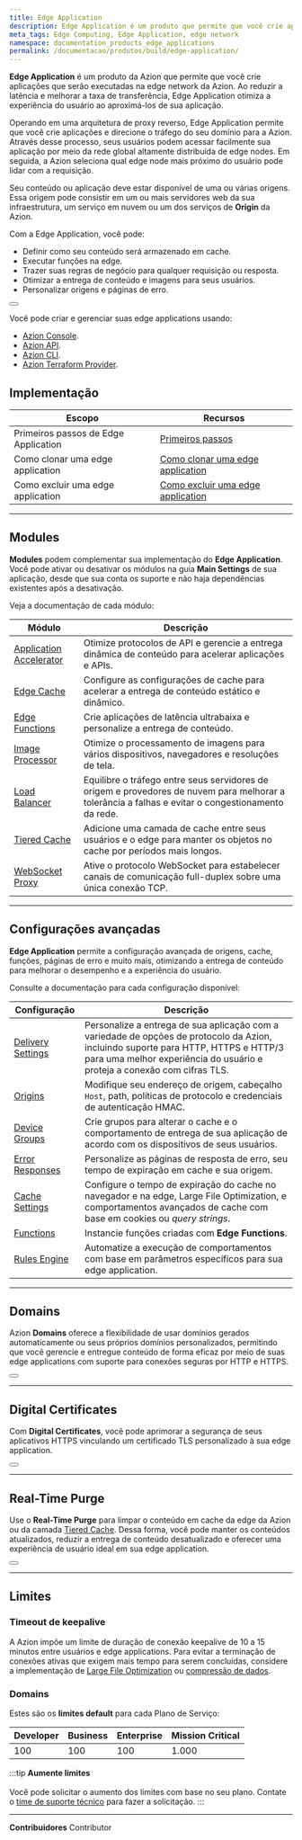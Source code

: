 ```yaml
---
title: Edge Application
description: Edge Application é um produto que permite que você crie aplicações na Edge Network da Azion, reduzindo latência e a taxa de transferência entre servidores de origem e usuários.
meta_tags: Edge Computing, Edge Application, edge network
namespace: documentation_products_edge_applications
permalink: /documentacao/produtos/build/edge-application/
---
```


**Edge Application** é um produto da Azion que permite que você crie aplicações que serão executadas na edge network da Azion. Ao reduzir a latência e melhorar a taxa de transferência, Edge Application otimiza a experiência do usuário ao aproximá-los de sua aplicação.

Operando em uma arquitetura de proxy reverso, Edge Application permite que você crie aplicações e direcione o tráfego do seu domínio para a Azion. Através desse processo, seus usuários podem acessar facilmente sua aplicação por meio da rede global altamente distribuída de edge nodes. Em seguida, a Azion seleciona qual edge node mais próximo do usuário pode lidar com a requisição.

Seu conteúdo ou aplicação deve estar disponível de uma ou várias origens. Essa origem pode consistir em um ou mais servidores web da sua infraestrutura, um serviço em nuvem ou um dos serviços de **Origin** da Azion.

Com a Edge Application, você pode:

- Definir como seu conteúdo será armazenado em cache.
- Executar funções na edge.
- Trazer suas regras de negócio para qualquer requisição ou resposta.
- Otimizar a entrega de conteúdo e imagens para seus usuários.
- Personalizar origens e páginas de erro.

<Button text ="Crie sua primeira edge application" href="/pt-br/documentacao/produtos/ponto-de-partida/"></Button>

Você pode criar e gerenciar suas edge applications usando:

- [Azion Console](https://console.azion.com/).
- [Azion API](https://api.azion.com).
- [Azion CLI](/pt-br/documentacao/produtos/cli/).
- [Azion Terraform Provider](/pt-br/documentacao/produtos/terraform-provider/).

## Implementação

| Escopo | Recursos |
| --- | --- |
| Primeiros passos de Edge Application | [Primeiros passos](/pt-br/documentacao/produtos/edge-application/primeiros-passos/) |
| Como clonar uma edge application | [Como clonar uma edge application](/pt-br/documentacao/produtos/guias/clonar-edge-application/) |
| Como excluir uma edge application | [Como excluir uma edge application](/pt-br/documentacao/produtos/guias/excluir-edge-application/) |

---

## Modules

**Modules** podem complementar sua implementação do **Edge Application**. Você pode ativar ou desativar os módulos na guia **Main Settings** de sua aplicação, desde que sua conta os suporte e não haja dependências existentes após a desativação.

Veja a documentação de cada módulo:

| Módulo | Descrição |
| --- | --- |
| [Application Accelerator](/pt-br/documentacao/produtos/edge-application/application-accelerator/) | Otimize protocolos de API e gerencie a entrega dinâmica de conteúdo para acelerar aplicações e APIs. |
| [Edge Cache](/pt-br/documentacao/produtos/edge-application/edge-caching/) | Configure as configurações de cache para acelerar a entrega de conteúdo estático e dinâmico. |
| [Edge Functions](/pt-br/documentacao/produtos/edge-application/edge-functions/) | Crie aplicações de latência ultrabaixa e personalize a entrega de conteúdo. |
| [Image Processor](/pt-br/documentacao/produtos/edge-application/image-processor/) | Otimize o processamento de imagens para vários dispositivos, navegadores e resoluções de tela. |
| [Load Balancer](/pt-br/documentacao/produtos/edge-application/load-balancer/) | Equilibre o tráfego entre seus servidores de origem e provedores de nuvem para melhorar a tolerância a falhas e evitar o congestionamento da rede. |
| [Tiered Cache](/pt-br/documentacao/produtos/edge-application/l2-caching/) | Adicione uma camada de cache entre seus usuários e o edge para manter os objetos no cache por períodos mais longos. |
| [WebSocket Proxy](/pt-br/documentacao/produtos/edge-application/websocket/) | Ative o protocolo WebSocket para estabelecer canais de comunicação full-duplex sobre uma única conexão TCP. |

---

## Configurações avançadas

**Edge Application** permite a configuração avançada de origens, cache, funções, páginas de erro e muito mais, otimizando a entrega de conteúdo para melhorar o desempenho e a experiência do usuário.

Consulte a documentação para cada configuração disponível:

| Configuração | Descrição |
| --- | --- |
| [Delivery Settings](/pt-br/documentacao/produtos/edge-application/main-settings/) | Personalize a entrega de sua aplicação com a variedade de opções de protocolo da Azion, incluindo suporte para HTTP, HTTPS e HTTP/3 para uma melhor experiência do usuário e proteja a conexão com cifras TLS. |
| [Origins](/pt-br/documentacao/produtos/edge-application/origins/) | Modifique seu endereço de origem, cabeçalho `Host`, path, políticas de protocolo e credenciais de autenticação HMAC. |
| [Device Groups](/pt-br/documentacao/produtos/edge-application/device-groups/) | Crie grupos para alterar o cache e o comportamento de entrega de sua aplicação de acordo com os dispositivos de seus usuários. |
| [Error Responses](/pt-br/documentacao/produtos/edge-application/error-responses/) | Personalize as páginas de resposta de erro, seu tempo de expiração em cache e sua origem. |
| [Cache Settings](/pt-br/documentacao/produtos/edge-application/cache-settings/) | Configure o tempo de expiração do cache no navegador e na edge, Large File Optimization, e comportamentos avançados de cache com base em cookies ou *query strings*. |
| [Functions](/pt-br/documentacao/produtos/edge-application/edge-functions-instances/) | Instancie funções criadas com **Edge Functions**. |
| [Rules Engine](/pt-br/documentacao/produtos/edge-application/rules-engine/) | Automatize a execução de comportamentos com base em parâmetros específicos para sua edge application. |

---

## Domains

Azion **Domains** oferece a flexibilidade de usar domínios gerados automaticamente ou seus próprios domínios personalizados, permitindo que você gerencie e entregue conteúdo de forma eficaz por meio de suas edge applications com suporte para conexões seguras por HTTP e HTTPS.

<Button text ="Saiba mais sobre Domains" href="/pt-br/documentacao/produtos/edge-application/domains/"></Button>

---

## Digital Certificates

Com **Digital Certificates**, você pode aprimorar a segurança de seus aplicativos HTTPS vinculando um certificado TLS personalizado à sua edge application.

<Button text ="Saiba mais sobre Digital Certificates" href="/pt-br/documentacao/produtos/edge-application/digital-certificates/"></Button>

---

## Real-Time Purge

Use o **Real-Time Purge** para limpar o conteúdo em cache da edge da Azion ou da camada [Tiered Cache](/pt-br/documentacao/produtos/edge-application/l2-caching/). Dessa forma, você pode manter os conteúdos atualizados, reduzir a entrega de conteúdo desatualizado e oferecer uma experiência de usuário ideal em sua edge application.

<Button text ="Saiba mais sobre Real-Time Purge" href="/pt-br/documentacao/produtos/edge-application/real-time-purge/"></Button>

---

## Limites

### Timeout de keepalive

A Azion impõe um limite de duração de conexão keepalive de 10 a 15 minutos entre usuários e edge applications. Para evitar a terminação de conexões ativas que exigem mais tempo para serem concluídas, considere a implementação de [Large File Optimization](/pt-br/documentacao/produtos/edge-application/edge-caching/#large-file-optimization) ou [compressão de dados](/pt-br/documentacao/produtos/guias/use-gzip-mime-types/).

### Domains

Estes são os **limites default** para cada Plano de Serviço:

| Developer | Business | Enterprise | Mission Critical |
| --- | --- | --- | --- |
| 100 | 100 | 100 | 1.000 |

:::tip
**Aumente limites** <br></br>
Você pode solicitar o aumento dos limites com base no seu plano. Contate o [time de suporte técnico](/pt-br/documentacao/servicos/suporte/) para fazer a solicitação.
:::


---


**Contribuidores** <ContributorList>Contributor</ContributorList>
